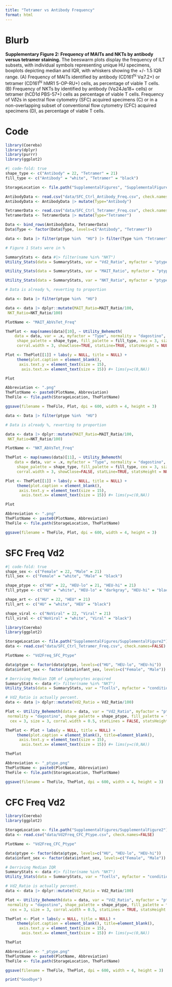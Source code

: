 ```yaml
---
title: "Tetramer vs Antibody Frequency"
format: html
---
```


# Blurb

**Supplementary Figure 2: Frequency of MAITs and NKTs by antibody versus tetramer staining.** The beeswarm plots display the frequency of ILT subsets, with individual symbols representing unique HU specimens, boxplots depicting median and IQR, with whiskers showing the +/- 1.5 IQR range. (A) Frequency of MAITs identified by antibody (CD161^hi^ V⍺7.2+) or tetramer (CD161^hi^ hMR1 5-OP-RU+) cells, as percentage of viable T cells. (B) Frequency of NKTs by identified by antibody (V⍺24J⍺18+ cells) or tetramer (hCD1d PBS-57+) cells as percentage of viable T cells. Frequency of V𝛿2s in spectral flow cytometry (SFC) acquired specimens (C) or in a non-overlapping subset of conventional flow cytometry (CFC) acquired specimens (D), as percentage of viable T cells.

# Code

```r
library(Coereba)
library(dplyr)
library(purrr)
library(ggplot2)
```

```r
#| code-fold: true
shape_type <- c("Antibody" = 22, "Tetramer" = 21)
fill_type <- c("Antibody" = "white", "Tetramer" = "black")
```

```r
StorageLocation <- file.path("SupplementalFigures", "SupplementalFigure2")

AntibodyData <- read.csv("data/SFC_Ctrl_Antibody_Freq.csv", check.names=FALSE)
AntibodyData <- AntibodyData |> mutate(Type="Antibody")

TetramerData <- read.csv("data/SFC_Ctrl_Tetramer_Freq.csv", check.names=FALSE)
TetramerData <- TetramerData |> mutate(Type="Tetramer")

Data <- bind_rows(AntibodyData, TetramerData)
Data$Type <- factor(Data$Type, levels=c("Antibody", "Tetramer"))
```

```r
data <- Data |> filter(ptype %in%  "HU") |> filter(Type %in% "Tetramer")

# Figure 1 Stats were in %

SummaryStats <- data #|> filter(name %in% "NKT")
Utility_Stats(data = SummaryStats, var = "Vd2_Ratio", myfactor = "ptype", normality = "dagostino", correction = "BH", returnType = "median")

Utility_Stats(data = SummaryStats, var = "MAIT_Ratio", myfactor = "ptype", normality = "dagostino", correction = "BH", returnType = "median")

Utility_Stats(data = SummaryStats, var = "NKT_Ratio", myfactor = "ptype", normality = "dagostino", correction = "BH", returnType = "median")

# Data is already %, reverting to proportion

data <- Data |> filter(ptype %in%  "HU")

data <- data |> dplyr::mutate(MAIT_Ratio=MAIT_Ratio/100,
 NKT_Ratio=NKT_Ratio/100)

PlotName <- "MAIT_AbVsTet_Freq"

ThePlot <- map(names(data)[10], ~ Utility_Behemoth(
    data = data, var = .x, myfactor = "Type", normality = "dagostino",
     shape_palette = shape_type, fill_palette = fill_type, cex = 3, size = 3,
     corral.width = 3, showClose=TRUE, statLine=TRUE, statsHeight = NULL, scalePercent = TRUE, correction = "BH"))

Plot <- ThePlot[[1]] + labs(y = NULL, title = NULL) +
     theme(plot.caption = element_blank(),
      axis.text.y = element_text(size = 15),
       axis.text.x= element_text(size = 15)) #+ lims(y=c(0,NA))

Plot

Abbreviation <- ".png"
ThePlotName <- paste0(PlotName, Abbreviation)
TheFile <- file.path(StorageLocation, ThePlotName)

ggsave(filename = TheFile, Plot, dpi = 600, width = 4, height = 3)
```

```r
data <- Data |> filter(ptype %in%  "HU")

# Data is already %, reverting to proportion

data <- data |> dplyr::mutate(MAIT_Ratio=MAIT_Ratio/100,
 NKT_Ratio=NKT_Ratio/100)

PlotName <- "NKT_AbVsTet_Freq"

ThePlot <- map(names(data)[11], ~ Utility_Behemoth(
    data = data, var = .x, myfactor = "Type", normality = "dagostino",
     shape_palette = shape_type, fill_palette = fill_type, cex = 3, size = 3,
     corral.width = 3, showClose=FALSE, statLine=TRUE, statsHeight = NULL, scalePercent = TRUE, correction = "BH", keepNS = FALSE))

Plot <- ThePlot[[1]] + labs(y = NULL, title = NULL) +
     theme(plot.caption = element_blank(),
      axis.text.y = element_text(size = 15),
       axis.text.x= element_text(size = 15)) #+ lims(y=c(0,NA))

Plot

Abbreviation <- ".png"
ThePlotName <- paste0(PlotName, Abbreviation)
TheFile <- file.path(StorageLocation, ThePlotName)

ggsave(filename = TheFile, Plot, dpi = 600, width = 4, height = 3)
```

# SFC Freq Vd2

```r
#| code-fold: true
shape_sex <- c("Female" = 22, "Male" = 21)
fill_sex <- c("Female" = "white", "Male" = "black")

shape_ptype <- c("HU" = 22, "HEU-lo" = 21, "HEU-hi" = 21)
fill_ptype <- c("HU" = "white", "HEU-lo" = "darkgray", "HEU-hi" = "black")

shape_art <- c("HU" = 22, "HEU" = 21)
fill_art <- c("HU" = "white", "HEU" = "black")

shape_viral <- c("NoViral" = 22, "Viral" = 21)
fill_viral <- c("NoViral" = "white", "Viral" = "black")
```

```r
library(Coereba)
library(ggplot2)

StorageLocation <- file.path("SupplementalFigures/SupplementalFigure2")
data <- read.csv("data/SFC_Ctrl_Tetramer_Freq.csv", check.names=FALSE)

PlotName <- "Vd2Freq_SFC_Ptype"

data$ptype <- factor(data$ptype, levels=c("HU", "HEU-lo", "HEU-hi"))
data$infant_sex <- factor(data$infant_sex, levels=c("Female", "Male"))

# Derriving Median IQR of Lymphocytes acquired
SummaryStats <- data #|> filter(name %in% "NKT")
Utility_Stats(data = SummaryStats, var = "Tcells", myfactor = "condition", normality = "dagostino", correction = "BH", returnType = "median")

# Vd2_Ratio is actually percent. 
data <- data |> dplyr::mutate(Vd2_Ratio = Vd2_Ratio/100)

Plot <- Utility_Behemoth(data = data, var = "Vd2_Ratio", myfactor = "ptype",
 normality = "dagostino", shape_palette = shape_ptype, fill_palette = fill_ptype,
  cex = 3, size = 3, corral.width = 0.5, statLines = FALSE, statsHeight = 0.04, scalePercent = TRUE, correction = "BH")

ThePlot <- Plot + labs(y = NULL, title = NULL) +
     theme(plot.caption = element_blank(), title=element_blank(),
      axis.text.y = element_text(size = 15),
       axis.text.x= element_text(size = 15)) #+ lims(y=c(0,NA))

ThePlot

Abbreviation <- "_ptype.png"
ThePlotName <- paste0(PlotName, Abbreviation)
TheFile <- file.path(StorageLocation, ThePlotName)

ggsave(filename = TheFile, ThePlot, dpi = 600, width = 4, height = 3)
```

# CFC Freq Vd2

```r
library(Coereba)
library(ggplot2)

StorageLocation <- file.path("SupplementalFigures/SupplementalFigure2")
data <- read.csv("data/Vd2Freq_CFC_Ptype.csv", check.names=FALSE)

PlotName <- "Vd2Freq_CFC_Ptype"

data$ptype <- factor(data$ptype, levels=c("HU", "HEU-lo", "HEU-hi"))
data$infant_sex <- factor(data$infant_sex, levels=c("Female", "Male"))

# Derriving Median IQR
SummaryStats <- data #|> filter(name %in% "NKT")
Utility_Stats(data = SummaryStats, var = "Tcells", myfactor = "condition", normality = "dagostino", correction = "BH", returnType = "median")

# Vd2_Ratio is actually percent. 
data <- data |> dplyr::mutate(Vd2_Ratio = Vd2_Ratio/100)

Plot <- Utility_Behemoth(data = data, var = "Vd2_Ratio", myfactor = "ptype",
 normality = "dagostino", shape_palette = shape_ptype, fill_palette = fill_ptype,
  cex = 3, size = 3, corral.width = 0.5, statLines = TRUE, statsHeight = 0.04, scalePercent = TRUE, correction = "BH", keepNS=FALSE)

ThePlot <- Plot + labs(y = NULL, title = NULL) +
     theme(plot.caption = element_blank(), title=element_blank(),
      axis.text.y = element_text(size = 15),
       axis.text.x= element_text(size = 15)) #+ lims(y=c(0,NA))

ThePlot

Abbreviation <- "_ptype.png"
ThePlotName <- paste0(PlotName, Abbreviation)
TheFile <- file.path(StorageLocation, ThePlotName)

ggsave(filename = TheFile, ThePlot, dpi = 600, width = 4, height = 3)
```

```r
print("Goodbye")
```